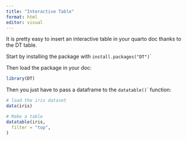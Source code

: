 ```yaml
---
title: "Interactive Table"
format: html
editor: visual
---
```


It is pretty easy to insert an interactive table in your quarto doc thanks to the DT table.

Start by installing the package with `install.packages("DT")`\`

Then load the package in your doc:

```r
library(DT)
```

Then you just have to pass a dataframe to the `datatable()`\` function:\

```r
# load the iris dataset
data(iris)

# Make a table
datatable(iris,
  filter = "top",
)

```

